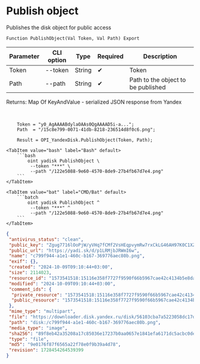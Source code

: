 ﻿---
sidebar_position: 1
---


# Publish object
 Publishes the disk object for public access



`Function PublishObject(Val Token, Val Path) Export`

  | Parameter | CLI option | Type | Required | Description |
  |-|-|-|-|-|
  | Token | --token | String | &#x2714; | Token |
  | Path | --path | String | &#x2714; | Path to the object to be published |

  
  Returns:  Map Of KeyAndValue - serialized JSON response from Yandex

<br/>




```bsl title="1C:Enterprise/OneScript code example"
    Token = "y0_AgAAAABdylaOAAs0QgAAAAD5i-a...";
    Path  = "/15c8e799-0071-41db-8218-236514d8f0c6.png";

    Result = OPI_YandexDisk.PublishObject(Token, Path);
```
 

 <Tabs>
  
    <TabItem value="bash" label="Bash" default>
        ```bash
            oint yadisk PublishObject \
             --token "***" \
             --path "/122e5088-9e60-4570-8de9-27b4fb67d7e4.png"
        ```
    </TabItem>
  
    <TabItem value="bat" label="CMD/Bat" default>
        ```batch
            oint yadisk PublishObject ^
             --token "***" ^
             --path "/122e5088-9e60-4570-8de9-27b4fb67d7e4.png"
        ```
    </TabItem>
</Tabs>


```json title="Result"
{
 "antivirus_status": "clean",
 "public_key": "Zgug7716lOoPjW/yVHq7fCMf2VsHEqpvymRw7rxCkLG46AH97K0C1XZAECLVSaR1q/J6bpmRyOJonT3VoXnDag==",
 "public_url": "https://yadi.sk/d/p1LRMjbJRWmI6w",
 "name": "c799f944-a1e1-460c-b167-369776aec80b.png",
 "exif": {},
 "created": "2024-10-09T09:10:44+03:00",
 "size": 2114023,
 "resource_id": "1573541518:15116e358f7727f9590f66b5967cae42c4134b5e8dafc5a4acba41a51258d715",
 "modified": "2024-10-09T09:10:44+03:00",
 "comment_ids": {
  "private_resource": "1573541518:15116e358f7727f9590f66b5967cae42c4134b5e8dafc5a4acba41a51258d715",
  "public_resource": "1573541518:15116e358f7727f9590f66b5967cae42c4134b5e8dafc5a4acba41a51258d715"
 },
 "mime_type": "multipart",
 "file": "https://downloader.disk.yandex.ru/disk/56103cba7a5223058dc17dfaaa884c9cc2d8e1687e81c841f8a991f2781ac6c0/670656b8/gwThwhLBKYvLhQCNnqAHikawF6ofeh69S2Q-9g1T5IGPQ-vmmg5ho0UNlym1cYvMYt55yWUwrNHLEwnJN27VGg%3D%3D?uid=1573541518&filename=c799f944-a1e1-460c-b167-369776aec80b.png&disposition=attachment&hash=&limit=0&content_type=multipart&owner_uid=1573541518&fsize=2114023&hid=03d7263840468e281bd0b238a26e7d0d&media_type=image&tknv=v2&etag=9e0176f87f6565a22f78e0f9b39a4d78",
 "path": "disk:/c799f944-a1e1-460c-b167-369776aec80b.png",
 "media_type": "image",
 "sha256": "89f8eb42a35208a17c85036e17237b0aa0657e1841efa6171dc5acbc0dea9e18",
 "type": "file",
 "md5": "9e0176f87f6565a22f78e0f9b39a4d78",
 "revision": 1728454264539399
}
```
